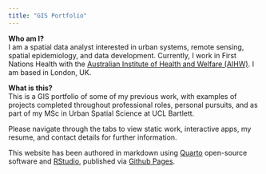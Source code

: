```yaml
---
title: "GIS Portfolio"
---
```


**Who am I?**\
I am a spatial data analyst interested in urban systems, remote sensing, spatial epidemiology, and data development. Currently, I work in First Nations Health with the [Australian Institute of Health and Welfare (AIHW)](https://www.aihw.gov.au/). I am based in London, UK.

**What is this?**\
This is a GIS portfolio of some of my previous work, with examples of projects completed throughout professional roles, personal pursuits, and as part of my MSc in Urban Spatial Science at UCL Bartlett. 
  
Please navigate through the tabs to view static work, interactive apps, my resume, and contact details for further information.

This website has been authored in  markdown using [Quarto](https://quarto.org/) open-source software and [RStudio](https://posit.co/download/rstudio-desktop/), published via [Github Pages](https://pages.github.com/). 

